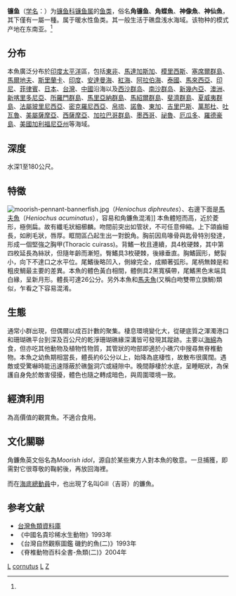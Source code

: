 {{Speciesbox
| taxon = Zanclus cornutus
| image =Zanclus_cornutus_in_Kona.jpg
| status = NE
| status_system = IUCN3.1
| binomial_authority = [[卡尔·林奈|Linnaeus]], 1758<ref name='id8142'>{{cite web| url =http://www.bioinfo.cn/db05/BjdwSpecies.php?action=view&id=8142| title =镰鱼| work =中国动物物种编目数据库| publisher =中国科学院微生物研究所| author =中国科学院动物研究所| accessdate =2009-04-16| deadurl =yes| archiveurl =https://web.archive.org/web/20160305030926/http://www.bioinfo.cn/db05/BjdwSpecies.php?action=view&id=8142| archivedate =2016-03-05}}</ref>
| synonyms = *Chaetodon canescens-Linnaeus, 1758
*Chaetodon cornutus-Linnaeus, 1758
*Zanclus canescens-Linnaeus, 1758
}}
'''镰鱼'''（[[学名|学名]]：{{lang|la|''Zanclus cornutus''}}）为[[镰鱼科|镰鱼科]][[镰鱼属|镰鱼属]]的[[鱼类|鱼类]]，俗名'''角镰鱼'''、'''角蝶魚'''、'''神像魚'''、'''神仙魚'''，其下僅有一屬一種。属于暖水性鱼类。其一般生活于礁盘浅水海域。该物种的模式产地在东南亚。<ref name='id8142'/>

==分布==
本魚廣泛分布於[[印度|印度]][[太平洋|太平洋]]區，包括[[東非|東非]]、[[馬達加斯加|馬達加斯加]]、[[模里西斯|模里西斯]]、[[塞席爾群島|塞席爾群島]]、[[馬爾地夫|馬爾地夫]]、[[斯里蘭卡|斯里蘭卡]]、[[印度|印度]]、[[安達曼海|安達曼海]]、[[紅海|紅海]]、[[阿拉伯海|阿拉伯海]]、[[泰國|泰國]]、[[馬來西亞|馬來西亞]]、[[印尼|印尼]]、[[菲律賓|菲律賓]]、[[日本|日本]]、[[台灣|台灣]]、[[中國|中國]]沿海以及[[西沙群岛|西沙群岛]]、[[南沙群岛|南沙群岛]]、[[新幾內亞|新幾內亞]]、[[澳洲|澳洲]]、[[新喀里多尼亞|新喀里多尼亞]]、[[所羅門群島|所羅門群島]]、[[馬里亞納群島|馬里亞納群島]]、[[馬紹爾群島|馬紹爾群島]]、[[斐濟群島|斐濟群島]]、[[夏威夷群島|夏威夷群島]]、[[法屬玻里尼西亞|法屬玻里尼西亞]]、[[密克羅尼西亞|密克羅尼西亞]]、[[帛琉|帛琉]]、[[諾魯|諾魯]]、[[東加|東加]]、[[吉里巴斯|吉里巴斯]]、[[萬那杜|萬那杜]]、[[吐瓦魯|吐瓦魯]]、[[美屬薩摩亞|美屬薩摩亞]]、[[西薩摩亞|西薩摩亞]]、[[加拉巴哥群島|加拉巴哥群島]]、[[墨西哥|墨西哥]]、[[祕魯|祕魯]]、[[厄瓜多|厄瓜多]]、[[羅德豪島|羅德豪島]]、[[美國|美國]][[加利福尼亞州|加利福尼亞州]]等海域。

==深度==
水深1至180公尺。

==特徵==
[[File:moorish-pennant-bannerfish.jpg|thumb]]（''Heniochus diphreutes''）、右邊下面是[[馬夫魚|馬夫魚]]（''Heniochus acuminatus''），容易和角鐮魚混淆]]
本魚體短而高，近於菱形，極側扁。故有纖毛狀細櫛麟。吻間前突出如管狀，不可任意伸縮。上下頜齒細長，如刷毛狀，唇厚。眶間區凸起生出一對銳角。胸前因鳥喙骨與匙骨特別發達，形成一個堅強之胸甲(Thoracic cuirass)。背鰭一枚且連續，具4枚硬棘，其中第四枚延長為絲狀，但隨年齡而漸短。臀鰭具3枚硬棘，後緣垂直。胸鰭圓形，鰓裂小，向下不達口之水平位。尾鰭後略凹入，側線完全，成顯著弧形。尾柄無棘是和粗皮鯛最主要的差異。本魚的體色黃白相間，體側具2黑寬橫帶，尾鰭黑色末端具白緣，呈新月形。體長可達26公分。另外本魚和[[馬夫魚|馬夫魚]](又稱白吻雙帶立旗鯛)類似，乍看之下容易混淆。

==生態==
通常小群出現，但偶爾以成百計數的聚集。棲息環境變化大，從硬底質之渾濁港口和珊瑚礁平台到深及百公尺的乾淨珊瑚礁緣深溝皆可發現其蹤跡。主要以[[海綿|海綿]]為食，但亦吃其他動物及植物性物質，其管狀的吻部即適於小礁穴中搜尋無脊椎動物。本魚之幼魚期相當長，體長約6公分以上，始降為底棲性，故散布很廣闊。遇敵或受驚嚇時能迅速隱蔽於礁盤洞穴或縫隙中。晚間靜棲於水底，呈睡眠狀，為保護自身免於敵害侵擾，體色也隨之轉成暗色，與周圍環境一致。

==經濟利用==
為高價值的觀賞魚。不適合食用。

==文化關聯==
角鐮魚英文俗名為''Moorish idol''，源自於某些東方人對本魚的敬意。一旦捕獲，即需對它很尊敬的鞠躬後，再放回海裡。

而在[[海底總動員|海底總動員]]中，也出現了名叫Gill（吉哥）的鐮魚。

== 参考文献 ==
{{reflist}}
*[http://fishdb.sinica.edu.tw/ 台灣魚類資料庫] {{Wayback|url=http://fishdb.sinica.edu.tw/ |date=20160304193340 }}
*《中國名貴珍稀水生動物》1993年
*《台灣自然觀察圖鑑 磯釣的魚(二)》1993年
*《脊椎動物百科全書-魚類(二)》2004年

{{commons|Zanclus cornutus}}
{{Taxonbar}}
[[Category:觀賞魚|L]]
[[Category:鐮魚科|cornutus]]
[[Category:卡尔·林奈命名的生物分类|L]]
[[Category:1758年描述的魚類|Z]]